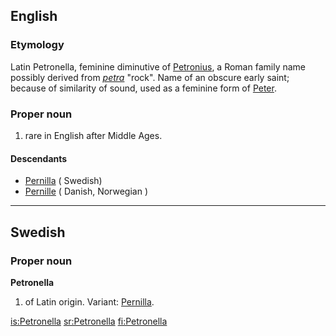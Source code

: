 ==English==

===Etymology===
Latin Petronella, feminine diminutive of [[Petronius]], a Roman family name possibly derived from ''[[petra]]'' "rock". Name of an obscure early saint; because of similarity of sound, used as a feminine form of [[Peter]].

===Proper noun===
{{en-proper noun}}

# {{given name|female}} rare in English after Middle Ages.

====Descendants====
*[[Pernilla]] ( Swedish)
*[[Pernille]]  ( Danish, Norwegian )

----

==Swedish==

===Proper noun===
'''Petronella'''

# {{given name|female||sv:}} of Latin origin. Variant: [[Pernilla]].

[[is:Petronella]]
[[sr:Petronella]]
[[fi:Petronella]]